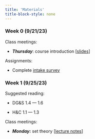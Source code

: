```yaml
---
title: 'Materials'
title-block-style: none
---
```


### Week 0 (9/21/23)

Class meetings:

-   ***Thursday***: course introduction \[[slides](content/week0-intro.qmd)\]

Assignments:

-   Complete [intake survey](https://forms.gle/uWWTaZrVvL7jykz86)

### Week 1 (9/25/23)

Suggested reading:

-   DG&S 1.4 --- 1.6

-   H&C 1.1 --- 1.3

Class meetings:

-   ***Monday:*** set theory \[[lecture notes](content/week1-sets.qmd)\]

<!-- -   ***Tuesday:*** probability spaces -->

<!-- -   ***Wednesday:*** properties of probability measures -->

<!-- -   ***Thursday:*** properties of probability measures -->

<!-- Assignment: -->

<!-- -   HW1 due Thursday 10/2 -->
